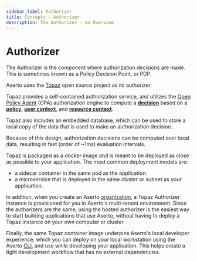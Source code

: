 ```yaml
---
sidebar_label: Authorizer
title: Concepts - Authorizer
description: The Authorizer - an Overview
---
```


# Authorizer

The Authorizer is the component where authorization decisions are made. This is sometimes known as a Policy Decision Point, or PDP.

Aserto uses the [Topaz](https://github.com/aserto-dev/topaz) open source project as its authorizer.

Topaz provides a self-contained authorization service, and utilizes the [Open Policy Agent](https://www.openpolicyagent.org) (OPA) authorization engine to
compute a [**decision**](/docs/overview/policy#decision) based on a [**policy**](/docs/overview/policy),
[**user context**](/docs/overview/policy#user-context), and [**resource context**](/docs/overview/policy#resource-context).

Topaz also includes an embedded database, which can be used to store a local copy of the data that is used to make an authorization decision.

Because of this design, authorization decisions can be computed over local data, resulting in fast (order of ~1ms) evaluation intervals.

Topaz is packaged as a docker image and is meant to be deployed as close as possible to your application. The most common deployment models are:
- a sidecar container in the same pod as the application.
- a microservice that is deployed in the same cluster or subnet as your application.

In addition, when you create an Aserto [organization](/docs/overview/organization), a Topaz Authorizer instance is provisioned for you in Aserto's multi-tenant environment. Since the authorizers are the same, using the hosted authorizer is the easiest way to start building applications that use Aserto, without having to deploy a Topaz instance on your own computer or cluster.

Finally, the same Topaz container image underpins Aserto's local developer experience, which you can deploy on your local workstation using the Aserto [CLI](/docs/command-line-interface/introduction), and use while developing your application. This helps create a tight development workflow that has no external dependencies.